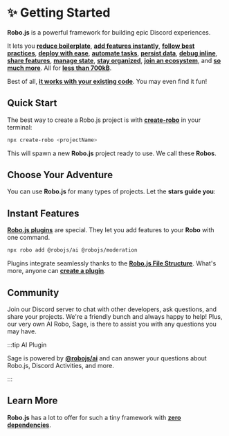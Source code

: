 
# ✨ Getting Started

**Robo.js** is a powerful framework for building epic Discord experiences.

It lets you **[reduce boilerplate](./robojs/files)**, **[add features instantly](./robojs/plugins)**, **[follow best practices](./robojs/sage)**, **[deploy with ease](./hosting/overview)**, **[automate tasks](./discord-activities/tunnels)**, **[persist data](./robojs/flashcore)**, **[debug inline](./discord-bots/debug)**, **[share features](./create-robo/plugins)**, **[manage state](./robojs/state)**, **[stay organized](./robojs/modules)**, **[join an ecosystem](./templates/overview)**, and **[so much more](./robojs/overview)**. All for **[less than 700kB](https://packagephobia.com/result?p=robo.js)**.

Best of all, **[it works with your existing code](./discord-bots/migrate)**. You may even find it fun!

## Quick Start

The best way to create a Robo.js project is with **[create-robo](./create-robo/overview)** in your terminal:

```bash
npx create-robo <projectName>
```

This will spawn a new **Robo.js** project ready to use. We call these **Robos**.

## Choose Your Adventure

You can use **Robo.js** for many types of projects. Let the **stars guide you**:

<CardRow>
	<Card
		href="./discord-activities/overview"
		title="✨ Discord Activities"
		description="Getting Started with Discord Activities."
	/>
	<Card
		href="./discord-bots/overview"
		title="✨ Discord Bots"
		description="Getting Started with Discord Bots."
	/>
</CardRow>

## Instant Features

**[Robo.js plugins](./plugins/overview)** are special. They let you add features to your **Robo** with one command.

```bash
npx robo add @robojs/ai @robojs/moderation
```

Plugins integrate seamlessly thanks to the **[Robo.js File Structure](./robojs/files)**. What's more, anyone can **[create a plugin](./create-robo/plugins)**.

<CardRow>
	<Card
		href="./robojs/plugins"
		title="🔌 Using Plugins"
		description="Add features to your Robo instantly."
	/>
	<Card
		href="./plugins"
		title="🗃️ Plugin Directory"
		description="Browse plugins for your Robo."
	/>
</CardRow>

## Community

Join our Discord server to chat with other developers, ask questions, and share your projects. We're a friendly bunch and always happy to help! Plus, our very own AI Robo, Sage, is there to assist you with any questions you may have.

<CardRow>
	<Card href="https://roboplay.dev/discord" title="✨ Discord Server" description="Join our Discord community!" />
</CardRow>

:::tip AI Plugin

Sage is powered by **[@robojs/ai](../plugins/ai)** and can answer your questions about Robo.js, Discord Activities, and more.

:::

## Learn More

**Robo.js** has a lot to offer for such a tiny framework with **[zero dependencies](#)**.

<CardRow>
	<Card
		href="./robojs/overview"
		title="🌟 Core Package"
		description="Add features to your Robo instantly."
	/>
	<Card
		href="./templates/overview"
		title="📚 Templates"
		description="Kickstart your project with templates."
	/>
</CardRow>
